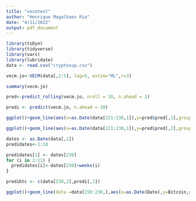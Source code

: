 ```yaml
---
title: "vecmtest"
author: "Henrique Magalhaes Rio"
date: "4/11/2022"
output: pdf_document
---
```



```r

library(tsDyn)
library(tidyverse)
library(vars)
library(lubridate)
data <- read.csv("cryptosup.csv")


```



```r
vecm.jo<-VECM(data[,2:5], lag=5, estim="ML",r=3)

summary(vecm.jo)
```

```r
pred<-predict_rolling(vecm.jo, nroll = 10, n.ahead = 1)

predi <- predict(vecm.jo, n.ahead = 10)
```


```r
ggplot()+geom_line(aes(x=as.Date(data[221:230,1]),y=pred$pred[,1],group=1),color="red")+geom_line(data =data,aes(x=as.Date(Date),y=Bitcoin,group=1))
```


```r
ggplot()+geom_line(aes(x=as.Date(data[221:230,1]),y=pred$pred[,2],group=1),color="cyan")+geom_line(data =data,aes(x=as.Date(Date),y=Cardano,group=1))
```

```r
dates <- as.Date(data[,1])
predidates<-1:10

predidates[1] <- dates[230]
for (i in 2:11) {
  predidates[i]<-dates[230]+weeks(i)
}

predibtc <- c(data[230,2],predi[,1])

```






```r
ggplot()+geom_line(data =data[150:230,],aes(x=as.Date(Date),y=Bitcoin,group=1))+geom_line(aes(x=as.Date(predidates),y=predibtc),color="red")+labs(y="Price", x="Date",title = "Bitcoin")+scale_x_date(date_labels = "%m-%Y",breaks = scales::pretty_breaks(n = 15))



```





